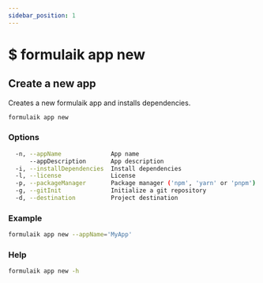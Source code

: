 ```yaml
---
sidebar_position: 1
---
```


# $ formulaik app new

## Create a new app
Creates a new formulaik app and installs dependencies.
```bash
formulaik app new
```

### Options
```bash
  -n, --appName              App name                                                      [string] [default: "MyAppName"]
      --appDescription       App description                                          [string] [default: "A Formulaik app"]      
  -i, --installDependencies  Install dependencies                                                [boolean] [default: true]
  -l, --license              License                                                             [string] [default: "MIT"]
  -p, --packageManager       Package manager ('npm', 'yarn' or 'pnpm')                           [string] [default: "npm"]
  -g, --gitInit              Initialize a git repository                                         [boolean] [default: true]
  -d, --destination          Project destination                                                                 [string]      
```
### Example
```bash
formulaik app new --appName='MyApp'
```

### Help
```bash
formulaik app new -h
```
